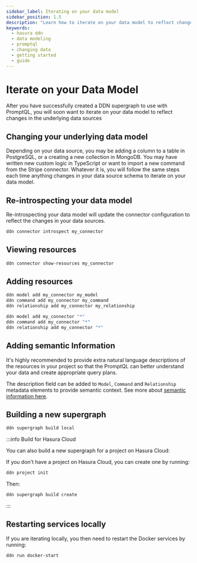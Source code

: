 ```yaml
---
sidebar_label: Iterating on your data model
sidebar_position: 1.5
description: "Learn how to iterate on your data model to reflect changes in the underlying data sources."
keywords:
  - hasura ddn
  - data modeling
  - promptql
  - changing data
  - getting started
  - guide
---
```


# Iterate on your Data Model

After you have successfully created a DDN supergraph to use with PromptQL, you will soon want to iterate on your data
model to reflect changes in the underlying data sources

## Changing your underlying data model

Depending on your data source, you may be adding a column to a table in PostgreSQL, or a creating a new collection in
MongoDB. You may have written new custom logic in TypeScript or want to import a new command from the Stripe connector.
Whatever it is, you will follow the same steps each time anything changes in your data source schema to iterate on your
data model.

## Re-introspecting your data model

Re-introspecting your data model will update the connector configuration to reflect the changes in your data sources.

```sh
ddn connector introspect my_connector
```

## Viewing resources

```sh title="You can then view the resources that have been discovered by running:"
ddn connector show-resources my_connector
```

## Adding resources

```sh title="And add precisely the resources you need running any of the following commands with real values:"
ddn model add my_connector my_model
ddn command add my_connector my_command
ddn relationship add my_connector my_relationship
```

```sh title="Or if you want to add all resources:"
ddn model add my_connector "*"
ddn command add my_connector "*"
ddn relationship add my_connector "*"
```

## Adding semantic Information

It's highly recommended to provide extra natural language descriptions of the resources in your project so that the
PromptQL can better understand your data and create appropriate query plans.

The description field can be added to `Model`, `Command` and `Relationship` metadata elements to provide semantic
context. See more about [semantic information here](/data-modeling/semantic-information.mdx).

## Building a new supergraph

```sh title="You can then build a new local supergraph by running:"
ddn supergraph build local
```

:::info Build for Hasura Cloud

You can also build a new supergraph for a project on Hasura Cloud:

If you don't have a project on Hasura Cloud, you can create one by running:

```sh
ddn project init
```

Then:

```sh
ddn supergraph build create
```

:::

## Restarting services locally

If you are iterating locally, you then need to restart the Docker services by running:

```sh
ddn run docker-start
```
